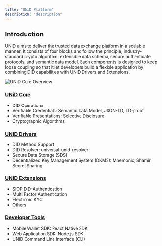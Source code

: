 ```yaml
---
title: "UNiD Platform"
description: "description"
---
```


## Introduction

UNiD aims to deliver the trusted data exchange platform in a scalable manner. It consists of four blocks and follow the principle; industry-standard crypto algorithm, extensible data schema, secure authenticate protocols, and semantic data model. Each components is designed to keep loose coupling so that it let developers build a flexible application by combining DID capabilities with UNiD Drivers and Extensions.

![UNiD Core Overview](./assets/unid-core.png)

### [UNiD Core](/unid/1-core)

- DID Operations
- Verifiable Credentials: Semantic Data Model, JSON-LD, LD-proof
- Verifiable Presentations: Selective Disclosure
- Cryptographic Algorithms

### [UNiD Drivers](/unid/2-drivers)

- DID Method Support
- DID Resolver: universal-unid-resolver
- Secure Data Storage (SDS):
- Decentralized Key Management System (DKMS): Mnemonic, Shamir Secret Sharing

### [UNiD Extensions](/unid/3-extensions)

- SIOP DID-Authentication
- Multi Factor Authentication
- Electronic KYC
- Others

### [Developer Tools](/unid/4-developer-tools)

- Mobile Wallet SDK: React Native SDK
- Web Application SDK: Node.js SDK
- UNiD Command Line Interface (CLI)
